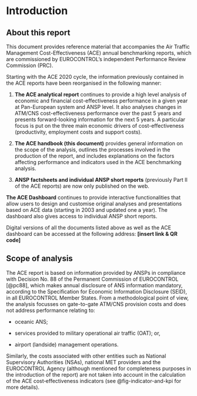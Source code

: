 # Introduction


## About this report

This document provides reference material that accompanies the Air Traffic Management Cost-Effectiveness (ACE) annual benchmarking reports, which are commissioned by EUROCONTROL's independent Performance Review Commission (PRC).

Starting with the ACE 2020 cycle, the information previously contained in the ACE reports have been reorganised in the following manner:

1.  **The ACE analytical report** continues to provide a high level analysis of economic and financial cost-effectiveness performance in a given year at Pan-European system and ANSP level. It also analyses changes in ATM/CNS cost-effectiveness performance over the past 5 years and presents forward-looking information for the next 5 years. A particular focus is put on the three main economic drivers of cost-effectiveness (productivity, employment costs and support costs).

2.  **The ACE handbook (this document)** provides general information on the scope of the analysis, outlines the processes involved in the production of the report, and includes explanations on the factors affecting performance and indicators used in the ACE benchmarking analysis.

3.  **ANSP factsheets and individual ANSP short reports** (previously Part II of the ACE reports) are now only published on the web.

**The ACE Dashboard** continues to provide interactive functionalities that allow users to design and customise original analyses and presentations based on ACE data (starting in 2003 and updated one a year). The dashboard also gives access to individual ANSP short reports.

Digital versions of all the documents listed above as well as the ACE dashboard can be accessed at the following address: **\[insert link & QR code\]**

## Scope of analysis

The ACE report is based on information provided by ANSPs in compliance with Decision No. 88 of the Permanent Commission of EUROCONTROL [@pc88], which makes annual disclosure of ANS information mandatory, according to the Specification for Economic Information Disclosure (SEID), in all EUROCONTROL Member States. From a methodological point of view, the analysis focusses on gate-to-gate ATM/CNS provision costs and does not address performance relating to:


-   oceanic ANS;

-   services provided to military operational air traffic (OAT); or,

-   airport (landside) management operations.

Similarly, the costs associated with other entities such as National Supervisory Authorities (NSAs), national MET providers and the EUROCONTROL Agency (although mentioned for completeness purposes in the introduction of the report) are not taken into account in the calculation of the ACE cost‐effectiveness indicators (see @fig-indicator-and-kpi for more details).

